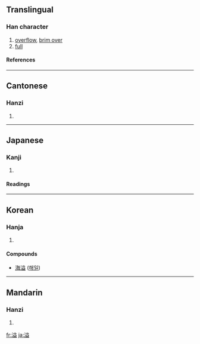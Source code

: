 ==Translingual==
===Han character===
{{Han char|rn=85|rad=水|as=10|sn=13|four=3811<sub>7</sub>|canj=水廿金廿 (ETCT)}}
# [[overflow]], [[brim over]]
# [[full]]
====References====
{{Han ref|kx=0640.060|dkj=17951|dj=1047.040|hdz=31707.050|uh=6EA2|ud=28322|bh=B7B8|bd=47032}}

----
==Cantonese==
===Hanzi===
{{yue-hanzi|jyut=|y=yat6}}
# {{defn|Cantonese}}

----
==Japanese==
===Kanji===
{{ja-kanji|grade=|rs=水10}}
# {{defn|Japanese}} 
====Readings====
{{ja-readings|on=[[いつ]] (itsu)|kun=[[あふれる]] (afureru), [[みちる]] (michiru)}}

----
==Korean==
===Hanja===
{{ko-hanja|hangeul=[[일]]|eumhun=|rv=il|mr=il|y=il}}
# {{defn|Korean}}


====Compounds====
* [[海溢]] ([[해일]])

----
==Mandarin==
===Hanzi===
{{cmn-hanzi|pin=[[yì]] ([[yi4]])|wg=i<sup>4</sup>}}
# {{defn|Mandarin}}

[[fr:溢]]
[[ja:溢]]